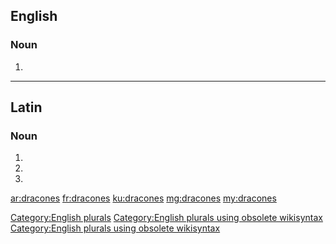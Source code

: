 ==English==

===Noun===
{{head|en}}

# {{plural of|dracone}}

[[Category:English plurals]][[Category:English plurals using obsolete wikisyntax]][[Category:English plurals using obsolete wikisyntax]]

----

==Latin==

===Noun===
{{la-noun-form|dracōnēs}}

# {{inflection of|dracō||nom|p|lang=la}}
# {{inflection of|dracō||acc|p|lang=la}}
# {{inflection of|dracō||voc|p|lang=la}}

[[ar:dracones]]
[[fr:dracones]]
[[ku:dracones]]
[[mg:dracones]]
[[my:dracones]]